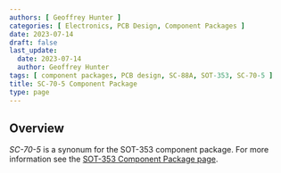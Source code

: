 ```yaml
---
authors: [ Geoffrey Hunter ]
categories: [ Electronics, PCB Design, Component Packages ]
date: 2023-07-14
draft: false
last_update:
  date: 2023-07-14
  author: Geoffrey Hunter
tags: [ component packages, PCB design, SC-88A, SOT-353, SC-70-5 ]
title: SC-70-5 Component Package
type: page
---
```


## Overview

_SC-70-5_ is a synonum for the SOT-353 component package. For more information see the [SOT-353 Component Package page](/pcb-design/component-packages/sod-353-component-package/).
